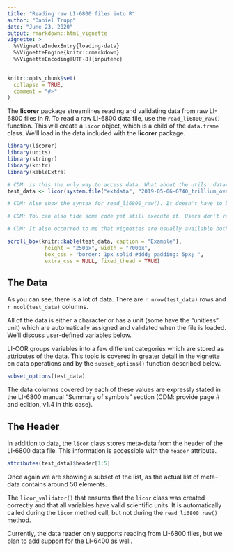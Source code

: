 ```yaml
---
title: "Reading raw LI-6800 files into R"
author: "Daniel Trupp"
date: "June 23, 2020"
output: rmarkdown::html_vignette
vignette: >
  %\VignetteIndexEntry{loading-data}
  %\VignetteEngine{knitr::rmarkdown}
  %\VignetteEncoding[UTF-8]{inputenc}
---
```


```r
knitr::opts_chunk$set(
  collapse = TRUE,
  comment = "#>"
)
```

The **licorer** package streamlines reading and validating data from raw LI-6800 files in *R*. To read a raw LI-6800 data file, use the `read_li6800_raw()` function. This will create a `licor` object, which is a child
of the `data.frame` class. We'll load in the data included with the **licorer** package.

<!-- CDM: Converting a data.frame into class licor is an advanced topic and I don't think we should recommend it, even if it's technically possible. -->
<!-- "licor" method. The licor method is a more generalized method that validates the licor object. -->
 

```r
library(licorer)
library(units)
library(stringr)
library(knitr)
library(kableExtra)

# CDM: is this the only way to access data. What about the utils::data() function rather than system.file()?
test_data <- licor(system.file("extdata", "2019-05-06-0740_trillium_ovatum", package = "licorer", mustWork = TRUE))

# CDM: Also show the syntax for read_li6800_raw(). It doesn't have to be run in this case, so use eval = FALSE (see code chunk below).
```

```r
# CDM: You can also hide some code yet still execute it. Users don't really need to see code to make the table output

# CDM: It also occurred to me that vignettes are usually available both as HTML and PDF. What does scroll_box() do in PDF?

scroll_box(knitr::kable(test_data, caption = "Example"),
            height = "250px", width = "700px", 
            box_css = "border: 1px solid #ddd; padding: 5px; ", 
            extra_css = NULL, fixed_thead = TRUE)
```

## The Data

<!-- CDM: In RMarkdown, you can include inline R code to do calculate, like the line below. -->
As you can see, there is a lot of data. There are `r nrow(test_data)` rows and `r ncol(test_data)` columns. 

<!-- CDM: Comment about date and date-time classes -->
<!-- CDM: Note that units are read from file. -->
All of the data is either a character or has a unit (some have the "unitless" unit) which are automatically assigned and validated when the file is loaded. We'll discuss user-defined variables below.

<!-- CDM: Can we link to other vignette? -->
LI-COR groups variables into a few different categories which are stored as attributes of the data. This topic is covered in greater detail in the vignette on data operations and by the `subset_options()` function described below.

```r
subset_options(test_data)
```

The data columns covered by each of these values are expressly stated in the LI-6800 manual "Summary of symbols" section (CDM: provide page # and edition, v1.4 in this case).  

## The Header

In addition to data, the `licor` class stores meta-data from the header of the LI-6800 data file. This information is accessible with the `header` attribute.

```r
attributes(test_data)$header[1:5]
```

Once again we are showing a subset of the list, as the actual list of meta-data
contains around 50 elements. 

<!-- CDM: why isn't licor_validator called in read_li6800_raw?  -->
The `licor_validator()` that ensures that the `licor` class was created correctly and that all variables have valid scientific units. It is automatically called during the `licor` method call, but not during the `read_li6800_raw()` method.

Currently, the data reader only supports reading from LI-6800 files, but we 
plan to add support for the LI-6400 as well.
